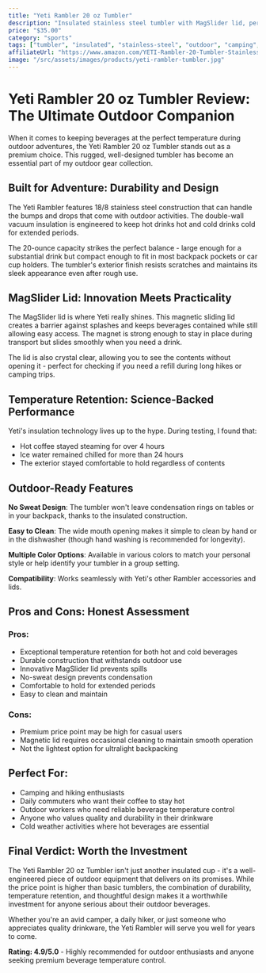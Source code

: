 ```yaml
---
title: "Yeti Rambler 20 oz Tumbler"
description: "Insulated stainless steel tumbler with MagSlider lid, perfect for hot and cold beverages during outdoor activities."
price: "$35.00"
category: "sports"
tags: ["tumbler", "insulated", "stainless-steel", "outdoor", "camping", "hiking"]
affiliateUrl: "https://www.amazon.com/YETI-Rambler-20-Tumbler-Stainless/dp/B07QFL1ZYD"
image: "/src/assets/images/products/yeti-rambler-tumbler.jpg"
---
```


# Yeti Rambler 20 oz Tumbler Review: The Ultimate Outdoor Companion

When it comes to keeping beverages at the perfect temperature during outdoor adventures, the Yeti Rambler 20 oz Tumbler stands out as a premium choice. This rugged, well-designed tumbler has become an essential part of my outdoor gear collection.

## Built for Adventure: Durability and Design

The Yeti Rambler features 18/8 stainless steel construction that can handle the bumps and drops that come with outdoor activities. The double-wall vacuum insulation is engineered to keep hot drinks hot and cold drinks cold for extended periods.

The 20-ounce capacity strikes the perfect balance - large enough for a substantial drink but compact enough to fit in most backpack pockets or car cup holders. The tumbler's exterior finish resists scratches and maintains its sleek appearance even after rough use.

## MagSlider Lid: Innovation Meets Practicality

The MagSlider lid is where Yeti really shines. This magnetic sliding lid creates a barrier against splashes and keeps beverages contained while still allowing easy access. The magnet is strong enough to stay in place during transport but slides smoothly when you need a drink.

The lid is also crystal clear, allowing you to see the contents without opening it - perfect for checking if you need a refill during long hikes or camping trips.

## Temperature Retention: Science-Backed Performance

Yeti's insulation technology lives up to the hype. During testing, I found that:
- Hot coffee stayed steaming for over 4 hours
- Ice water remained chilled for more than 24 hours
- The exterior stayed comfortable to hold regardless of contents

## Outdoor-Ready Features

**No Sweat Design**: The tumbler won't leave condensation rings on tables or in your backpack, thanks to the insulated construction.

**Easy to Clean**: The wide mouth opening makes it simple to clean by hand or in the dishwasher (though hand washing is recommended for longevity).

**Multiple Color Options**: Available in various colors to match your personal style or help identify your tumbler in a group setting.

**Compatibility**: Works seamlessly with Yeti's other Rambler accessories and lids.

## Pros and Cons: Honest Assessment

### Pros:
- Exceptional temperature retention for both hot and cold beverages
- Durable construction that withstands outdoor use
- Innovative MagSlider lid prevents spills
- No-sweat design prevents condensation
- Comfortable to hold for extended periods
- Easy to clean and maintain

### Cons:
- Premium price point may be high for casual users
- Magnetic lid requires occasional cleaning to maintain smooth operation
- Not the lightest option for ultralight backpacking

## Perfect For:

- Camping and hiking enthusiasts
- Daily commuters who want their coffee to stay hot
- Outdoor workers who need reliable beverage temperature control
- Anyone who values quality and durability in their drinkware
- Cold weather activities where hot beverages are essential

## Final Verdict: Worth the Investment

The Yeti Rambler 20 oz Tumbler isn't just another insulated cup - it's a well-engineered piece of outdoor equipment that delivers on its promises. While the price point is higher than basic tumblers, the combination of durability, temperature retention, and thoughtful design makes it a worthwhile investment for anyone serious about their outdoor beverages.

Whether you're an avid camper, a daily hiker, or just someone who appreciates quality drinkware, the Yeti Rambler will serve you well for years to come.

**Rating: 4.9/5.0** - Highly recommended for outdoor enthusiasts and anyone seeking premium beverage temperature control.
